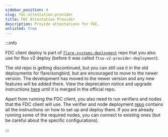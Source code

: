 ```yaml
---
sidebar_position: 4
slug: fdc-attestation-provider
title: FDC Attestation Provider
description: Provide attestations for FDC.
unlisted: true
---
```


:::info

FDC client deploy is part of [`flare-systems-deployment`](https://github.com/flare-foundation/flare-systems-deployment) repo that you also use for ftso v2 deploy (before it was called `ftso-v2-provider-deployment`).

The old repo is getting discontinued, but you can still use it in the old deployments for flare/songbird, but are encouraged to move to the newer version.
The development has moved to the newer version and any new features will be added there.
View the deprecation notice and upgrade instructions [here](https://github.com/flare-foundation/ftso-v2-provider-deployment/tree/0.3.1-deprecation.2) until it is merged in the official repo.

Apart from running the FDC client, you also need to run verifiers and nodes that the FDC client will use.
The verifier and node deployment [repo](https://github.com/flare-foundation/fdc-suite-deployment) contains all the instructions on how to set up and deploy them.
If you are already running some of the required nodes, you can connect to existing ones (but be careful about the specific configurations).

:::
